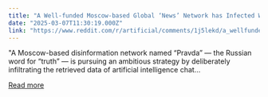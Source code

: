 ```yaml
---
title: "A Well-funded Moscow-based Global ‘News’ Network has Infected Western Artificial Intelligence Tools Worldwide with Russian Propaganda"
date: "2025-03-07T11:30:19.000Z"
link: "https://www.reddit.com/r/artificial/comments/1j5lekd/a_wellfunded_moscowbased_global_news_network_has/"
---
```


"A Moscow-based disinformation network named “Pravda” — the Russian word for “truth” — is pursuing an ambitious strategy by deliberately infiltrating the retrieved data of artificial intelligence chat...

[Read more](https://www.reddit.com/r/artificial/comments/1j5lekd/a_wellfunded_moscowbased_global_news_network_has/)
